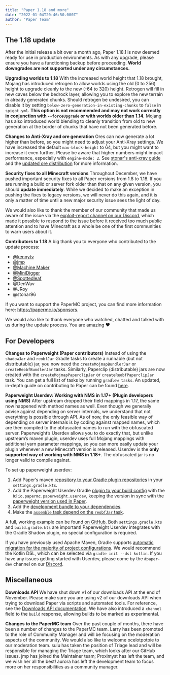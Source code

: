 ```yaml
---
title: "Paper 1.18 and more"
date: "2022-01-04T20:46:50.000Z"
author: "Paper Team"
---
```


## The 1.18 update

After the initial release a bit over a month ago, Paper 1.18.1 is now deemed ready for use in production environments. As with any upgrade, please ensure you have a functioning backup before proceeding. **World downgrades are not supported under any circumstances.**

**Upgrading worlds to 1.18**
With the increased world height that 1.18 brought, Mojang has introduced retrogen to allow worlds using the old (0 to 256) height to upgrade cleanly to the new (-64 to 320) height. Retrogen will fill in new caves below the bedrock layer, allowing you to explore the new terrain in already generated chunks. Should retrogen be undesired, you can disable it by setting `below-zero-generation-in-existing-chunks` to `false` in `spigot.yml`. **This option is not recommended and may not work correctly in conjunction with `--forceUpgrade` or with worlds older than 1.14.** Mojang has also introduced world blending to cleanly transition from old to new generation at the border of chunks that have not been generated before.

**Changes to Anti-Xray and ore generation**
Ores can now generate a lot higher than before, so you might need to adjust your Anti-Xray settings. We have increased the default `max-block-height` to 64, but you might want to increase it even further. Please be aware that higher numbers might impact performance, especially with `engine-mode: 2`. See [stonar's anti-xray guide](https://gist.github.com/stonar96/ba18568bd91e5afd590e8038d14e245e) and the [updated ore distribution](https://minecraft.fandom.com/wiki/Ore#Distribution) for more information.

**Security fixes to all Minecraft versions**
Throughout December, we have pushed important security fixes to all Paper versions from 1.8 to 1.18. If you are running a build or server fork older than that on any given version, you should **update immediately**. While we decided to make an exception in pushing the fixes to legacy versions, we will never do this again, and it is only a matter of time until a new major security issue sees the light of day.

We would also like to thank the member of our community that made us aware of the issue via the [exploit-report channel on our Discord](https://discord.com/channels/289587909051416579/869651180698099732/869715284511051867), which made it possible to respond to the issue before it received too much public attention and to have Minecraft as a whole be one of the first communities to warn users about it.

**Contributors to 1.18**
A big thank you to everyone who contributed to the update process:

- [@kennytv](https://github.com/sponsors/kennytv)
- [@jmp](https://www.patreon.com/jmp_)
- [@Machine Maker](https://github.com/sponsors/Machine-Maker)
- [@MiniDigger](https://github.com/sponsors/MiniDigger)
- [@Spottedleaf](https://www.patreon.com/Spottedleaf)
- @DenWav
- @JRoy
- @stonar96

If you want to support the PaperMC project, you can find more information here: https://papermc.io/sponsors.

We would also like to thank everyone who watched, chatted and talked with us during the update process. You are amazing ❤️

## For Developers

**Changes to Paperweight (Paper contributors)**
Instead of using the `shadowJar` and `reobfJar` Gradle tasks to create a runnable (but not distributable) jar, you now need the `createMojmapBundlerJar` or `createReobfBundlerJar` tasks. Similarly, Paperclip (distributable) jars are now created with the `createMojmapPaperclipJar` or `createReobfPaperclipJar` task. You can get a full list of tasks by running `gradlew tasks`. An updated, in-depth guide on contributing to Paper can be found [here](https://github.com/PaperMC/Paper/blob/master/CONTRIBUTING.md).

**Paperweight Userdev: Working with NMS in 1.17+ (Plugin developers using NMS)**
After upstream dropped their field mappings in 1.17, the same now happened with method names as well. Even though we generally advise against depending on server internals, we understand that not everything is possible through API. As of now, the only feasible way of depending on server internals is by coding against mapped names, which are then compiled to the obfuscated names to run with the obfuscated server. Paperweight’s Userdev allows you to do exactly that, but unlike upstream’s maven plugin, userdev uses full Mojang mappings with additional yarn parameter mappings, so you can more easily update your plugin whenever a new Minecraft version is released. Userdev is the **only supported way of working with NMS in 1.18+**. The obfuscated jar is no longer valid to compile against.

To set up paperweight userdev:

1. Add Paper’s maven [repository to your Gradle plugin repositories](https://github.com/PaperMC/paperweight-test-plugin/blob/9d2939f402b9c46454939829cf21c3ab8b8612ca/settings.gradle.kts#L1-L6) in your `settings.gradle.kts`.
1. Add the Paperweight Userdev Gradle [plugin to your build config](https://github.com/PaperMC/paperweight-test-plugin/blob/9d2939f402b9c46454939829cf21c3ab8b8612ca/build.gradle.kts#L5) with the id `io.papermc.paperweight.userdev`, keeping the version in sync with the [paperweight version used in Paper](https://github.com/PaperMC/Paper/blob/5e30e19e20670b2eac42aacb02dda82d56995bad/build.gradle.kts#L8).
1. Add the [development bundle to your dependencies](https://github.com/PaperMC/paperweight-test-plugin/blob/9d2939f402b9c46454939829cf21c3ab8b8612ca/build.gradle.kts#L20).
1. Make the [`assemble` task depend on the `reobfJar` task](https://github.com/PaperMC/paperweight-test-plugin/blob/9d2939f402b9c46454939829cf21c3ab8b8612ca/build.gradle.kts#L31).

A full, working example can be found [on GitHub](https://github.com/PaperMC/paperweight-test-plugin). Both `settings.gradle.kts` and `build.gradle.kts` are important! Paperweight Userdev integrates with the Gradle Shadow plugin, no special configuration is required.

If you have previously used Apache Maven, Gradle supports [automatic migration for the majority of project configurations](https://docs.gradle.org/current/userguide/migrating_from_maven.html#migmvn:automatic_conversion). We would recommend the Kotlin DSL, which can be selected via `gradle init --dsl kotlin`. If you have any issues getting started with Userdev, please come by the `#paper-dev` channel on our [Discord](https://discord.gg/papermc).

## Miscellaneous

**Downloads API**
We have shut down v1 of our downloads API at the end of November. Please make sure you are using v2 of our downloads API when trying to download Paper via scripts and automated tools. For reference, see the [Downloads API documentation](https://papermc.io/api/docs/). We have also introduced a `channel` field to the `build` response, allowing builds to be marked as experimental.

**Changes to the PaperMC team**
Over the past couple of months, there have been a number of changes to the PaperMC team. Larry has been promoted to the role of Community Manager and will be focusing on the moderation aspects of the community. We would also like to welcome ocelotpotpie to our moderation team. sulu has taken the position of Triage lead and will be responsible for managing the Triage team, which looks after our GitHub issues. jmp has joined the Maintainer team; Proximyst has left the team, and we wish her all the best! aurora has left the development team to focus more on her responsibilities as a community manager.
